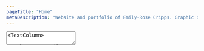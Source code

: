 ```yaml
---
pageTitle: "Home"
metaDescription: "Website and portfolio of Emily-Rose Cripps. Graphic designer based in Oxford, UK. Book-making, exhibition design and more."
---
```


<TextArea>
<TextColumn>

# Welcome to Emily-Rose Cripps Design<span style="color:#5fc0c5">.</span>

<center>

Feel free to have a look at my work using the links below, and don't hesitate to [get in touch](/contact) if you have a query or would like to work together.
</center>

</TextColumn>
</TextArea>


<NavigationTiles>

<NavigationTile 
    title="Portfolio"
    linkPage="/portfolio"
    imagePath="home/home-portfolio.jpg"
    imageAlt="Portfolio"
/>

<NavigationTile 
    title="About"
    linkPage="/about"
    imagePath="home/home-about.jpg"
    imageAlt="About"
/>

<NavigationTile 
    title="Blog"
    linkPage="https://emilyrosegraphicsblog.wordpress.com/"
    target="_blank"
    imagePath="home/home-blog.jpg"
    imageAlt="Blog"
/>

</NavigationTiles>